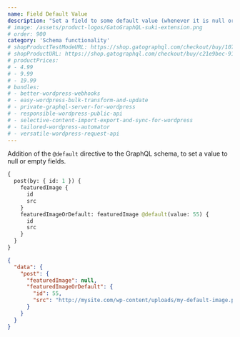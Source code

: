```yaml
---
name: Field Default Value
description: "Set a field to some default value (whenever it is null or empty)."
# image: /assets/product-logos/GatoGraphQL-suki-extension.png
# order: 900
category: 'Schema functionality'
# shopProductTestModeURL: https://shop.gatographql.com/checkout/buy/107a5b42-6f5b-4c0f-8d1d-2c203318c4d4
# shopProductURL: https://shop.gatographql.com/checkout/buy/c21e9bec-91db-4b69-b5d3-4497cff0fdd0
# productPrices:
# - 4.99
# - 9.99
# - 19.99
# bundles:
# - better-wordpress-webhooks
# - easy-wordpress-bulk-transform-and-update
# - private-graphql-server-for-wordpress
# - responsible-wordpress-public-api
# - selective-content-import-export-and-sync-for-wordpress
# - tailored-wordpress-automator
# - versatile-wordpress-request-api
---
```


Addition of the `@default` directive to the GraphQL schema, to set a value to null or empty fields.

```graphql
{
  post(by: { id: 1 }) {
    featuredImage {
      id
      src
    }
    featuredImageOrDefault: featuredImage @default(value: 55) {
      id
      src
    }
  }
}
```

```json
{
  "data": {
    "post": {
      "featuredImage": null,
      "featuredImageOrDefault": {
        "id": 55,
        "src": "http://mysite.com/wp-content/uploads/my-default-image.png"
      }
    }
  }
}
```
